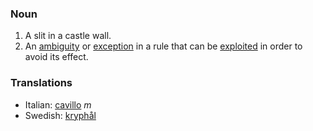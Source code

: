 === Noun ===

# A slit in a castle wall.
# An [[ambiguity]] or [[exception]] in a rule that can be [[exploit]]ed in order to avoid its effect.

===Translations===

*Italian: [[cavillo]] ''m''
*Swedish: [[kryphål]]